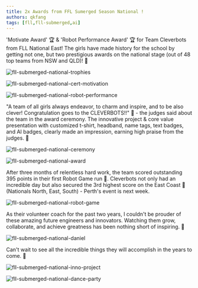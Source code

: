 ```yaml
---
title: 2x Awards from FFL Sumerged Season National !
authors: qkfang
tags: [fll,fll-submerged,ai]
---
```


'Motivate Award' 🏆 & 'Robot Performance Award' 🏆 for Team Cleverbots from FLL National East! The girls have made history for the school by getting not one, but two prestigious awards on the national stage (out of 48 top teams from NSW and QLD)! 🎉

![fll-submerged-national-trophies](images\2024-11-30-fll-submerged-national-1.jpg)

![fll-submerged-national-cert-motivation](images\2024-11-30-fll-submerged-national-2.jpg)

![fll-submerged-national-robot-performance](images\2024-11-30-fll-submerged-national-3.jpg)

"A team of all girls always endeavor, to charm and inspire, and to be also clever! Congratulation goes to the CLEVERBOTS!!" 👏 - the judges said about the team in the award ceremony. The innovative project & core value presentation with customized t-shirt, headband, name tags, text badges, and AI badges, clearly made an impression, earning high praise from the judges. 🙌

![fll-submerged-national-ceremony](images\2024-11-30-fll-submerged-national-4.jpg)

![fll-submerged-national-award](images\2024-11-30-fll-submerged-national-5.jpg)


After three months of relentless hard work, the team scored outstanding 395 points in their first Robot Game run 🤖. Cleverbots not only had an incredible day but also secured the 3rd highest score on the East Coast 🥳 (Nationals North, East, South) - Perth's event is next week.

![fll-submerged-national-robot-game](images\2024-11-30-fll-submerged-national-6.jpg)

As their volunteer coach for the past two years, I couldn't be prouder of these amazing future engineers and innovators. Watching them grow, collaborate, and achieve greatness has been nothing short of inspiring. 💖

![fll-submerged-national-daniel](images\2024-11-30-fll-submerged-national-7.jpg)

Can't wait to see all the incredible things they will accomplish in the years to come. 🚀

![fll-submerged-national-inno-project](images\2024-11-30-fll-submerged-national-8.jpg)

![fll-submerged-national-dance-party](images\2024-11-30-fll-submerged-national-9.jpg)

